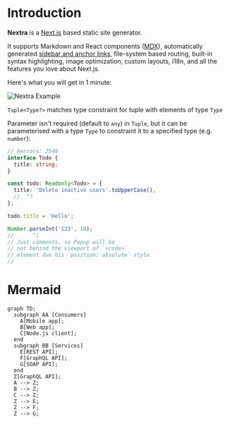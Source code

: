 # Introduction

**Nextra** is a [Next.js](https://nextjs.org) based static site generator.

It supports Markdown and React components ([MDX](/features/mdx)), automatically
generated [sidebar and anchor links](/get-started#sidebar-and-anchor-links),
file-system based routing, built-in syntax highlighting, image optimization,
custom layouts, i18n, and all the features you love about Next.js.

Here's what you will get in 1 minute:

<Bleed>![Nextra Example](/assets/apple-icon.png)</Bleed>

`Tuple<Type?>` matches type constraint for tuple with elements of type `Type`

Parameter isn't required (default to `any`) in `Tuple`, but it can be parameterised with a type `Type` to constraint it
to a specified type (e.g. `number`):

```ts twoslash
// @errors: 2540
interface Todo {
  title: string;
}

const todo: Readonly<Todo> = {
  title: 'Delete inactive users'.toUpperCase(),
  //  ^?
};

todo.title = 'Hello';

Number.parseInt('123', 10);
//      ^|
// Just comments, so Popup will be
// not behind the viewport of `<code>`
// element due his `position: absolute` style
//
```

# Mermaid

```mermaid
graph TD;
  subgraph AA [Consumers]
    A[Mobile app];
    B[Web app];
    C[Node.js client];
  end
  subgraph BB [Services]
    E[REST API];
    F[GraphQL API];
    G[SOAP API];
  end
  Z[GraphQL API];
  A --> Z;
  B --> Z;
  C --> Z;
  Z --> E;
  Z --> F;
  Z --> G;
```
